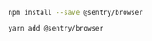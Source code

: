 ```bash {tabTitle:npm}
npm install --save @sentry/browser
```

```bash {tabTitle:Yarn}
yarn add @sentry/browser
```
